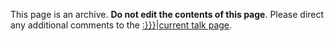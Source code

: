 This page is an archive. <strong>Do not edit the contents of this page</strong>. Please direct any additional comments to the [[{{{from|{{TALKSPACE}}:{{BASEPAGENAME}}}}}|current talk page]].
